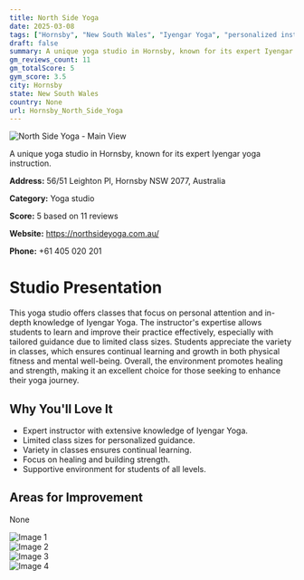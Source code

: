 ```yaml
---
title: North Side Yoga
date: 2025-03-08
tags: ["Hornsby", "New South Wales", "Iyengar Yoga", "personalized instruction", "supportive atmosphere", "Hornsby"]  
draft: false
summary: A unique yoga studio in Hornsby, known for its expert Iyengar yoga instruction.
gm_reviews_count: 11
gm_totalScore: 5
gym_score: 3.5
city: Hornsby
state: New South Wales
country: None
url: Hornsby_North_Side_Yoga
---
```


<div className="aspect-[16/9] relative my-8">
  <img 
    src="https://lh5.googleusercontent.com/p/AF1QipP_JtZtG_7R8tX-ayU5sBt9fi8lF3tDmgJwTSng=w1920-h1080-k-no"
    alt="North Side Yoga - Main View"
    className="object-cover absolute inset-0 w-full h-full rounded-lg"
  />
</div>

A unique yoga studio in Hornsby, known for its expert Iyengar yoga instruction.

**Address:** 56/51 Leighton Pl, Hornsby NSW 2077, Australia

**Category:** Yoga studio

**Score:** 5 based on 11 reviews

**Website:** https://northsideyoga.com.au/

**Phone:** +61 405 020 201

# Studio Presentation

This yoga studio offers classes that focus on personal attention and in-depth knowledge of Iyengar Yoga. 
The instructor's expertise allows students to learn and improve their practice effectively, especially with tailored guidance due to limited class sizes. 
Students appreciate the variety in classes, which ensures continual learning and growth in both physical fitness and mental well-being. 
Overall, the environment promotes healing and strength, making it an excellent choice for those seeking to enhance their yoga journey.

## Why You'll Love It

- Expert instructor with extensive knowledge of Iyengar Yoga.
- Limited class sizes for personalized guidance.
- Variety in classes ensures continual learning.
- Focus on healing and building strength.
- Supportive environment for students of all levels.

## Areas for Improvement

None

<div className="grid grid-cols-1 xl:grid-cols-2 gap-4 my-8">
<div className="aspect-[4/3] relative"><img src="https://lh5.googleusercontent.com/p/AF1QipMZYrEy6-lWaJoX1kznifmlbGJHJfVuWg0T5jIu=w1920-h1080-k-no" alt="Image 1" className="object-cover absolute inset-0 w-full h-full rounded-lg" /></div>
<div className="aspect-[4/3] relative"><img src="https://lh5.googleusercontent.com/p/AF1QipNZmanowPIoeNAuBi6nAYWVD1c9-nzd5_bdgqlS=w1920-h1080-k-no" alt="Image 2" className="object-cover absolute inset-0 w-full h-full rounded-lg" /></div>
<div className="aspect-[4/3] relative"><img src="https://lh5.googleusercontent.com/p/AF1QipP5IaFxnJpo-eNbpqNRayhI3YKijERck0u0NUjb=w1920-h1080-k-no" alt="Image 3" className="object-cover absolute inset-0 w-full h-full rounded-lg" /></div>
<div className="aspect-[4/3] relative"><img src="https://lh5.googleusercontent.com/p/AF1QipOoGYpsClJC4Gx16G5Ek9LMo2hKHrGrGMo_eZSA=w1920-h1080-k-no" alt="Image 4" className="object-cover absolute inset-0 w-full h-full rounded-lg" /></div>
</div>